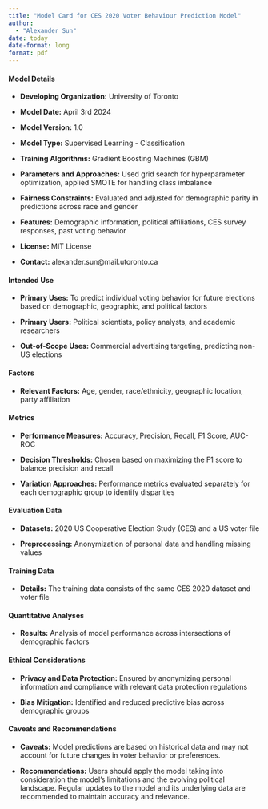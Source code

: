 ```yaml
---
title: "Model Card for CES 2020 Voter Behaviour Prediction Model"
author: 
  - "Alexander Sun"
date: today
date-format: long
format: pdf
---
```


#### Model Details

-   **Developing Organization:** University of Toronto

-   **Model Date:** April 3rd 2024

-   **Model Version:** 1.0

-   **Model Type:** Supervised Learning - Classification

-   **Training Algorithms:** Gradient Boosting Machines (GBM)

-   **Parameters and Approaches:** Used grid search for hyperparameter optimization, applied SMOTE for handling class imbalance

-   **Fairness Constraints:** Evaluated and adjusted for demographic parity in predictions across race and gender

-   **Features:** Demographic information, political affiliations, CES survey responses, past voting behavior

-   **License:** MIT License

-   **Contact:** alexander.sun\@mail.utoronto.ca

#### Intended Use

-   **Primary Uses:** To predict individual voting behavior for future elections based on demographic, geographic, and political factors

-   **Primary Users:** Political scientists, policy analysts, and academic researchers

-   **Out-of-Scope Uses:** Commercial advertising targeting, predicting non-US elections

#### Factors

-   **Relevant Factors:** Age, gender, race/ethnicity, geographic location, party affiliation

#### Metrics

-   **Performance Measures:** Accuracy, Precision, Recall, F1 Score, AUC-ROC

-   **Decision Thresholds:** Chosen based on maximizing the F1 score to balance precision and recall

-   **Variation Approaches:** Performance metrics evaluated separately for each demographic group to identify disparities

#### Evaluation Data

-   **Datasets:** 2020 US Cooperative Election Study (CES) and a US voter file

-   **Preprocessing:** Anonymization of personal data and handling missing values

#### Training Data

-   **Details:** The training data consists of the same CES 2020 dataset and voter file

#### Quantitative Analyses

-   **Results:** Analysis of model performance across intersections of demographic factors

#### Ethical Considerations

-   **Privacy and Data Protection:** Ensured by anonymizing personal information and compliance with relevant data protection regulations

-   **Bias Mitigation:** Identified and reduced predictive bias across demographic groups

#### Caveats and Recommendations

-   **Caveats:** Model predictions are based on historical data and may not account for future changes in voter behavior or preferences.

-   **Recommendations:** Users should apply the model taking into consideration the model's limitations and the evolving political landscape. Regular updates to the model and its underlying data are recommended to maintain accuracy and relevance.


